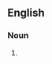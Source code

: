 {{also|crackpipes|crack-pipes}}
==English==

===Noun===
{{head|en|noun plural form|head=[[crack]] [[pipe]]s}}

# {{plural of|crack pipe|lang=en}}
